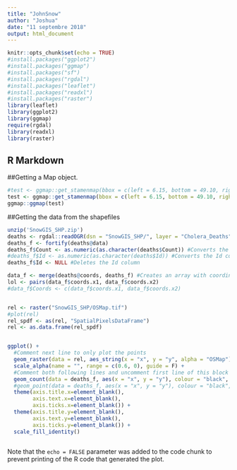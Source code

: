 ```yaml
---
title: "JohnSnow"
author: "Joshua"
date: "11 septembre 2018"
output: html_document
---
```


```r
knitr::opts_chunk$set(echo = TRUE)
#install.packages("ggplot2")
#install.packages("ggmap")
#install.packages("sf")
#install.packages("rgdal")
#install.packages("leaflet")
#install.packages("readxl")
#install.packages("raster")
library(leaflet)
library(ggplot2)
library(ggmap)
require(rgdal) 
library(readxl)
library(raster)
```

## R Markdown


##Getting a Map object.
```r
#test <- ggmap::get_stamenmap(bbox = c(left = 6.15, bottom = 49.10, right = 6.20, top = 49.15), zoom = 14, maptype="watercolor")
test <- ggmap::get_stamenmap(bbox = c(left = 6.15, bottom = 49.10, right = 6.20, top = 49.15), zoom = 14, maptype="watercolor")
ggmap::ggmap(test)
```


##Getting the data from the shapefiles
```r
unzip('SnowGIS_SHP.zip')
deaths <- rgdal::readOGR(dsn = "SnowGIS_SHP/", layer = "Cholera_Deaths")
deaths_f <- fortify(deaths@data)
deaths_f$Count <- as.numeric(as.character(deaths$Count)) #Converts the Count column to double
#deaths_f$Id <- as.numeric(as.character(deaths$Id)) #Converts the Id column to double
deaths_f$Id <- NULL #Deletes the Id column

data_f <- merge(deaths@coords, deaths_f) #Creates an array with coordinates and counts of deaths
lol <- pairs(data_f$coords.x1, data_f$coords.x2)
#data_f$Coords <- c(data_f$coords.x1, data_f$coords.x2)


rel <- raster("SnowGIS_SHP/OSMap.tif")
#plot(rel)
rel_spdf <- as(rel, "SpatialPixelsDataFrame")
rel <- as.data.frame(rel_spdf)


ggplot() +
  #Comment next line to only plot the points
  geom_raster(data = rel, aes_string(x = "x", y = "y", alpha = "OSMap")) +
  scale_alpha(name = "", range = c(0.6, 0), guide = F) +
  #Comment both following lines and uncomment first line of this block to only plot the map
  geom_count(data = deaths_f, aes(x = "x", y = "y"), colour = "black", size = 3) +
  #geom_point(data = deaths_f, aes(x = "x", y = "y"), colour = "black", size = 3)
  theme(axis.title.x=element_blank(),
        axis.text.x=element_blank(),
        axis.ticks.x=element_blank()) +
  theme(axis.title.y=element_blank(),
        axis.text.y=element_blank(),
        axis.ticks.y=element_blank()) +
  scale_fill_identity()



```



Note that the `echo = FALSE` parameter was added to the code chunk to prevent printing of the R code that generated the plot.
